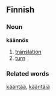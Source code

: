 ==Finnish==
===Noun===
'''käännös'''
#[[translation]]
#[[turn]]
===Related words===
[[kääntää]], [[kääntäjä]]